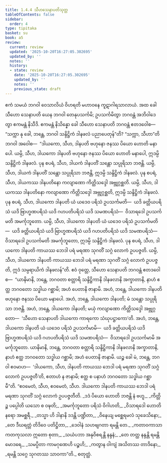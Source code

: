 ```yaml
---
title: 1.4.4 သီဟသေနာပတိသုတ္တ
tableOfContents: false
sidebar:
  order: 4
type: tipitaka
basket: su
book: a5
review:
  current: review
  updated: '2025-10-20T16:27:05.302695'
  updated_by: ''
  notes: ''
  history:
  - state: review
    date: '2025-10-20T16:27:05.302695'
    updated_by: ''
    notes: ''
    previous_state: draft
---
```



<DynamicBreadcrumb />


<ReviewStatus review={frontmatter.review} showDetails={true} />

<HypothesisAnnotation frontmatter={frontmatter} />

<Division number="34" book="a5" e="ch" v="16" p="32">

<Paragraph number="172" book="a5">
ဧကံ သမယံ ဘဂဝါ ဝေသာလိယံ ဝိဟရတိ မဟာဝနေ ကူဋာဂါရသာလာယံ. အထ ခေါ သီဟော သေနာပတိ ယေန ဘဂဝါ တေနုပသင်္ကမိ; ဥပသင်္ကမိတွာ ဘဂဝန္တံ အဘိဝါဒေတွာ ဧကမန္တံ နိသီဒိ. ဧကမန္တံ နိသိန္နော ခေါ သီဟော သေနာပတိ ဘဂဝန္တံ ဧတဒဝေါစ—  “သက္ကာ နု ခေါ, ဘန္တေ, ဘဂဝါ သန္ဒိဋ္ဌိကံ ဒါနဖလံ ပညာပေတုန်”တိ?
</Paragraph>

<Paragraph number="173" book="a5">
“သက္ကာ, သီဟာ”တိ ဘဂဝါ အဝေါစ—  “ဒါယကော, သီဟ, ဒါနပတိ ဗဟုနော ဇနဿ ပိယော ဟောတိ မနာပေါ. ယမ္ပိ, သီဟ, ဒါယကော ဒါနပတိ ဗဟုနော ဇနဿ ပိယော ဟောတိ မနာပေါ, ဣဒမ္ပိ သန္ဒိဋ္ဌိကံ ဒါနဖလံ.
</Paragraph>

<Paragraph number="174" book="a5">
ပုန စပရံ, သီဟ, ဒါယကံ ဒါနပတိံ သန္တော သပ္ပုရိသာ ဘဇန္တိ. ယမ္ပိ, သီဟ, ဒါယကံ ဒါနပတိံ သန္တော သပ္ပုရိသာ ဘဇန္တိ, ဣဒမ္ပိ သန္ဒိဋ္ဌိကံ ဒါနဖလံ.
</Paragraph>

<Paragraph number="175" book="a5">
ပုန စပရံ, သီဟ, ဒါယကဿ ဒါနပတိနော ကလျာဏော ကိတ္တိသဒ္ဒေါ အဗ္ဘုဂ္ဂစ္ဆတိ. ယမ္ပိ, သီဟ, ဒါယကဿ ဒါနပတိနော ကလျာဏော ကိတ္တိသဒ္ဒေါ အဗ္ဘုဂ္ဂစ္ဆတိ, ဣဒမ္ပိ သန္ဒိဋ္ဌိကံ ဒါနဖလံ.
</Paragraph>

<Paragraph number="176" book="a5">
ပုန စပရံ, သီဟ, ဒါယကော ဒါနပတိ ယံ ယဒေဝ ပရိသံ ဥပသင်္ကမတိ—  ယဒိ ခတ္တိယပရိသံ ယဒိ ဗြာဟ္မဏပရိသံ ယဒိ ဂဟပတိပရိသံ ယဒိ သမဏပရိသံ—  ဝိသာရဒေါ ဥပသင်္ကမတိ အမင်္ကုဘူတော. ယမ္ပိ, သီဟ, ဒါယကော ဒါနပတိ ယံ ယဒေဝ ပရိသံ ဥပသင်္ကမတိ—  ယဒိ ခတ္တိယပရိသံ ယဒိ ဗြာဟ္မဏပရိသံ ယဒိ ဂဟပတိပရိသံ ယဒိ သမဏပရိသံ—  ဝိသာရဒေါ ဥပသင်္ကမတိ အမင်္ကုဘူတော, ဣဒမ္ပိ သန္ဒိဋ္ဌိကံ ဒါနဖလံ.
</Paragraph>

<Paragraph number="177" book="a5">
ပုန စပရံ, သီဟ, ဒါယကော ဒါနပတိ ကာယဿ ဘေဒါ ပရံ မရဏာ သုဂတိံ သဂ္ဂံ လောကံ ဥပပဇ္ဇတိ. ယမ္ပိ, သီဟ, ဒါယကော ဒါနပတိ ကာယဿ ဘေဒါ ပရံ မရဏာ သုဂတိံ သဂ္ဂံ လောကံ ဥပပဇ္ဇတိ, ဣဒံ သမ္ပရာယိကံ ဒါနဖလန်”တိ.
</Paragraph>

<Paragraph number="178" book="a5">
ဧဝံ ဝုတ္တေ, သီဟော သေနာပတိ ဘဂဝန္တံ ဧတဒဝေါစ—  “ယာနိမာနိ, ဘန္တေ, ဘဂဝတာ စတ္တာရိ သန္ဒိဋ္ဌိကာနိ ဒါနဖလာနိ အက္ခာတာနိ, နာဟံ ဧတ္ထ ဘဂဝတော သဒ္ဓါယ ဂစ္ဆာမိ; အဟံ ပေတာနိ ဇာနာမိ. အဟံ, ဘန္တေ, ဒါယကော ဒါနပတိ ဗဟုနော ဇနဿ ပိယော မနာပေါ. အဟံ, ဘန္တေ, ဒါယကော ဒါနပတိ; မံ သန္တော သပ္ပုရိသာ ဘဇန္တိ. အဟံ, ဘန္တေ, ဒါယကော ဒါနပတိ; မယှံ ကလျာဏော ကိတ္တိသဒ္ဒေါ အဗ္ဘုဂ္ဂတော—  ‘သီဟော သေနာပတိ ဒါယကော ကာရကော သံဃုပဋ္ဌာကော’တိ. အဟံ, ဘန္တေ, ဒါယကော ဒါနပတိ ယံ ယဒေဝ ပရိသံ ဥပသင်္ကမာမိ—  ယဒိ ခတ္တိယပရိသံ ယဒိ ဗြာဟ္မဏပရိသံ ယဒိ ဂဟပတိပရိသံ ယဒိ သမဏပရိသံ—  ဝိသာရဒေါ ဥပသင်္ကမာမိ အမင်္ကုဘူတော. ယာနိမာနိ, ဘန္တေ, ဘဂဝတာ စတ္တာရိ သန္ဒိဋ္ဌိကာနိ ဒါနဖလာနိ အက္ခာတာနိ, နာဟံ ဧတ္ထ ဘဂဝတော သဒ္ဓါယ ဂစ္ဆာမိ; အဟံ ပေတာနိ ဇာနာမိ. ယဉ္စ ခေါ မံ, ဘန္တေ, ဘဂဝါ ဧဝမာဟ—  ‘ဒါယကော, သီဟ, ဒါနပတိ ကာယဿ ဘေဒါ ပရံ မရဏာ သုဂတိံ သဂ္ဂံ လောကံ ဥပပဇ္ဇတီ’တိ, ဧတာဟံ န ဇာနာမိ; ဧတ္ထ စ ပနာဟံ ဘဂဝတော သဒ္ဓါယ ဂစ္ဆာမီ”တိ. “ဧဝမေတံ, သီဟ, ဧဝမေတံ, သီဟ. ဒါယကော ဒါနပတိ ကာယဿ ဘေဒါ ပရံ မရဏာ သုဂတိံ သဂ္ဂံ လောကံ ဥပပဇ္ဇတီတိ.
</Paragraph>

<Paragraph number="179" type="verses" book="a5">
_ဒဒံ ပိယော ဟောတိ ဘဇန္တိ နံ ဗဟူ,_  
_ကိတ္တိဉ္စ ပပ္ပေါတိ ယသော စ ဝဍ္ဎတိ;_  
_အမင်္ကုဘူတော ပရိသံ ဝိဂါဟတိ,_  
_ဝိသာရဒေါ ဟောတိ နရော အမစ္ဆရီ._  

</Paragraph>

<Paragraph number="180" type="verses" book="a5">
_တသ္မာ ဟိ ဒါနာနိ ဒဒန္တိ ပဏ္ဍိတာ,_  
_ဝိနေယျ မစ္ဆေရမလံ သုခေသိနော;_  
_တေ ဒီဃရတ္တံ တိဒိဝေ ပတိဋ္ဌိတာ,_  
_ဒေဝါနံ သဟဗျဂတာ ရမန္တိ တေ._  

</Paragraph>

<Paragraph number="181" type="verses" book="a5">
_ကတာဝကာသာ ကတကုသလာ ဣတော စုတာ,_  
_သယံပဘာ အနုဝိစရန္တိ နန္ဒနံ;_  
_တေ တတ္ထ နန္ဒန္တိ ရမန္တိ မောဒရေ,_  
_သမပ္ပိတာ ကာမဂုဏေဟိ ပဉ္စဟိ;_  
_ကတွာန ဝါကျံ အသိတဿ တာဒိနော,_  
_ရမန္တိ သဂ္ဂေ သုဂတဿ သာဝကာ”တိ._  


</Paragraph>
</Division>

<Paragraph number="182" type="center" book="a5">
စတုတ္ထံ.
</Paragraph>